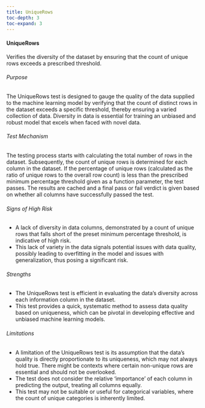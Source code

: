 ```yaml
---
title: UniqueRows
toc-depth: 3
toc-expand: 3
---
```







#### UniqueRows

Verifies the diversity of the dataset by ensuring that the count of unique rows exceeds a prescribed threshold.

###### Purpose

The UniqueRows test is designed to gauge the quality of the data supplied to the machine learning model by
verifying that the count of distinct rows in the dataset exceeds a specific threshold, thereby ensuring a varied
collection of data. Diversity in data is essential for training an unbiased and robust model that excels when faced
with novel data.

###### Test Mechanism

The testing process starts with calculating the total number of rows in the dataset. Subsequently, the count of
unique rows is determined for each column in the dataset. If the percentage of unique rows (calculated as the ratio
of unique rows to the overall row count) is less than the prescribed minimum percentage threshold given as a
function parameter, the test passes. The results are cached and a final pass or fail verdict is given based on
whether all columns have successfully passed the test.

###### Signs of High Risk

- A lack of diversity in data columns, demonstrated by a count of unique rows that falls short of the preset
minimum percentage threshold, is indicative of high risk.
- This lack of variety in the data signals potential issues with data quality, possibly leading to overfitting in
the model and issues with generalization, thus posing a significant risk.

###### Strengths

- The UniqueRows test is efficient in evaluating the data's diversity across each information column in the dataset.
- This test provides a quick, systematic method to assess data quality based on uniqueness, which can be pivotal in
developing effective and unbiased machine learning models.

###### Limitations

- A limitation of the UniqueRows test is its assumption that the data's quality is directly proportionate to its
uniqueness, which may not always hold true. There might be contexts where certain non-unique rows are essential and
should not be overlooked.
- The test does not consider the relative 'importance' of each column in predicting the output, treating all
columns equally.
- This test may not be suitable or useful for categorical variables, where the count of unique categories is
inherently limited.




 